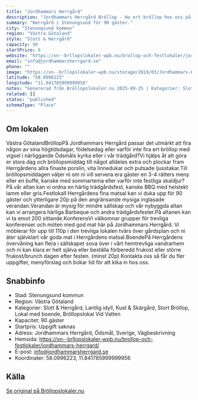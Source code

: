 ```yaml
---
title: "Jordhammars Herrgård"
description: "Jordhammars Herrgård Bröllop - Ha ert bröllop hos oss på Jordhammars Herrgård. Se vår fina Bröllopslokal. Skicka gärna en förfrågan så hjälper vi Er!"
summary: "Herrgård i Stenungsund för 90 gäster."
city: "Stenungsund kommun"
region: "Västra Götaland"
style: "Slott & Herrgård"
capacity: 90
startPrice: 0
website: "https://xn--brllopslokaler-wpb.nu/brollop-och-festlokaler/jordhammars-herrgard/"
email: "info@jordhammarsherrgard.se"
phone: ""
image: "https://xn--brllopslokaler-wpb.nu/storage/2019/03/Jordhammars-Herrgard-brollop-festlokal-i-stenungsunds-3.webp"
latitude: "58.0996223"
longitude: "11.841785999999956"
notes: "Genererad från Bröllopslokaler.nu 2025-09-25 | Kategorier: Slott & Herrgård, Lantlig idyll, Kust & Skärgård, Stort Bröllop, Lokal med boende, Bröllopslokal Vid Vatten"
related: []
status: "published"
schemaType: "Place"
---
```


## Om lokalen

Västra GötalandBröllopPå Jordhammars Herrgård passar det utmärkt att fira någon av sina högtidsdagar, födelsedag eller varför inte fira ert bröllop med vigsel i närliggande Ödsmåls kyrka eller i vår trädgård?Vi hjälps åt att göra er stora dag och bröllopsmiddag till något alldeles extra och plockar fram Herrgårdens allra finaste porslin, vita linnedukar och putsade ljusstakar.Till bröllopsmiddagen väljer ni om ni vill servera era gäster en 3-4 rätters meny eller en buffé, kanske med sommartema eller varför inte festliga skaldjur? På vår altan kan vi ordna en härlig trädgårdsfest, kanske BBQ med helstekt lamm eller gris.FestlokalI Herrgårdens fina matsal kan vi duka upp för 90 gäster och ytterligare 20p på den angränsande mysiga inglasade verandan.Verandan är mysig för mindre sällskap och vår nybyggda altan kan vi arrangera härliga Barbeque och andra trädgårdsfester.På altanen kan vi ta emot 200 sittande.KonferensVi välkomnar grupper för trevliga konferenser och möten med god mat här på Jordhammars Herrgård. Vi möblerar för upp till 110p i den trevliga lokalen tvärs över gårdsplan och ni äter självklart vår goda mat i Herrgårdens matsal.BoendePå Herrgårdens övervåning kan flera i sällskapet sova över i vårt hemtrevliga vandrarhem och ni kan klara er helt själva eller beställa förberedd frukost eller större frukost/brunch dagen efter festen. (minst 20p) Kontakta oss så får du fler uppgifter, menyförslag och bokar tid för att kika in hos oss.

## Snabbinfo

- Stad: Stenungsund kommun
- Region: Västra Götaland
- Kategorier: Slott & Herrgård, Lantlig idyll, Kust & Skärgård, Stort Bröllop, Lokal med boende, Bröllopslokal Vid Vatten
- Kapacitet: 90 gäster
- Startpris: Uppgift saknas
- Adress: Jordhammars Herrgård, Ödsmål, Sverige, Vägbeskrivning
- Hemsida: https://xn--brllopslokaler-wpb.nu/brollop-och-festlokaler/jordhammars-herrgard/
- E-post: info@jordhammarsherrgard.se
- Koordinater: 58.0996223, 11.841785999999956

## Källa

[Se original på Bröllopslokaler.nu](https://xn--brllopslokaler-wpb.nu/brollop-och-festlokaler/jordhammars-herrgard/)
